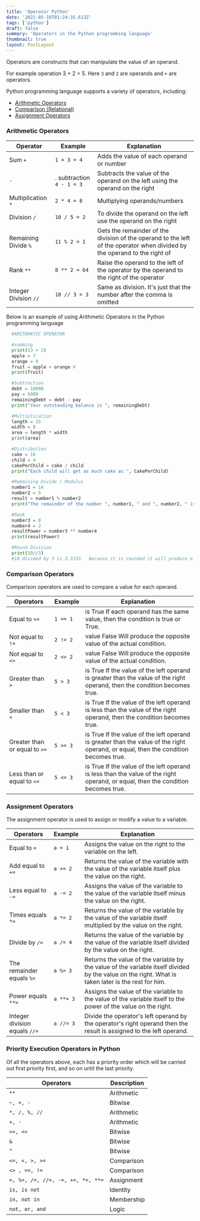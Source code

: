 ```yaml
---
title: 'Operator Python'
date: '2022-05-18T01:24:35.613Z'
tags: ['python']
draft: false
summary: 'Operators in the Python programming language'
thumbnail: true
layout: PostLayout
---
```



Operators are constructs that can manipulate the value of an operand.

 For example operation 3 + 2 = 5. Here `3` and `2` are operands and `+` are operators.

 Python programming language supports a variety of operators, including:
 - [Arithmetic Operators](#arithmetic-operators)
 - [Comparison (Relational)](#comparison-operators)
 - [Assignment Operators](#assignment-operators)

  ### Arithmetic Operators

  |  Operator|  Example |  Explanation |
  |  --- |  --- |  --- |
  |  Sum `+`|  `1 + 3 = 4` |  Adds the value of each operand or number |
  |  `-`| . subtraction  `4 - 1 = 3` |  Subtracts the value of the operand on the left using the operand on the right |
  |  Multiplication `*`|  `2 * 4 = 8` |  Multiplying operands/numbers |
  |  Division `/`|  `10 / 5 = 2` |  To divide the operand on the left use the operand on the right |
  |  Remaining Divide `%`|  `11 % 2 = 1` |  Gets the remainder of the division of the operand to the left of the operator when divided by the operand to the right of |
  |  Rank `**`|  `8 ** 2 = 64` |  Raise the operand to the left of the operator by the operand to the right of the operator |
  |  Integer Division `//`|  `10 // 3 = 3` |  Same as division.  It's just that the number after the comma is omitted |

  Below is an example of using Arithmetic Operators in the Python programming language

```python:operator.py
  #ARITHMATIC OPERATOR

  #summing
  print(13 + 2)
  apple = 7
  orange = 9
  fruit = apple + orange #
  print(fruit)

  #Subtraction
  debt = 10000
  pay = 5000
  remainingDebt = debt - pay
  print("Your outstanding balance is ", remainingDebt)

  #Multiplication
  length = 15
  width = 8
  area = length * width
  print(area)

  #Distribution
  cake = 16
  child = 4
  cakePerChild = cake / child
  print("Each child will get as much cake as ", CakePerChild)

  #Remaining Divide / Modulus
  number1 = 14
  number2 = 5
  result = number1 % number2
  print("The remainder of the number ", number1, " and ", number2, " is ", result)

  #Rank
  number3 = 8
  number4 = 2
  resultPower = number3 ** number4
  print(resultPower)

  #Round Division
  print(10//3)
  #10 divided by 3 is 3.3333.  Because it is rounded it will produce a value of 3
  ```
 
### Comparison Operators

  Comparison operators are used to compare a value for each operand.

  |  Operators |  Example |  Explanation|
  |  --- |  --- |  --- |
  |  Equal to `==` |  `1 == 1` |  is True If each operand has the same value, then the condition is true or True.  |
  |  Not equal to `!=` |  `2 != 2` |  value False Will produce the opposite value of the actual condition.  |
  |  Not equal to `<>` |  `2 <> 2` |  value False Will produce the opposite value of the actual condition.  |
  |  Greater than `>` |  `5 > 3` |  is True If the value of the left operand is greater than the value of the right operand, then the condition becomes true.  |
  |  Smaller than `<` |  `5 < 3` |  is True If the value of the left operand is less than the value of the right operand, then the condition becomes true.  |
  |  Greater than or equal to `>=` |  `5 >= 3` |  is True If the value of the left operand is greater than the value of the right operand, or equal, then the condition becomes true.  |
  |  Less than or equal to `<=` |  `5 <= 3` |  is True If the value of the left operand is less than the value of the right operand, or equal, then the condition becomes true.  |


  ### Assignment Operators

  The assignment operator is used to assign or modify a value to a variable.

  |  Operators |  Example |  Explanation |
  |  --- |  --- |  --- |
  |  Equal to `=` |  `a = 1` |  Assigns the value on the right to the variable on the left.  |
  |  Add equal to `+=` |  `a += 2` |  Returns the value of the variable with the value of the variable itself plus the value on the right.  |
  |  Less equal to `-=` |  `a -= 2` |  Assigns the value of the variable to the value of the variable itself minus the value on the right.  |
  |  Times equals `*=` |  `a *= 2` |  Returns the value of the variable by the value of the variable itself multiplied by the value on the right.  |
  |  Divide by `/=` |  `a /= 4` |  Returns the value of the variable by the value of the variable itself divided by the value on the right.  |
  |  The remainder equals `%=` |  `a %= 3` |  Returns the value of the variable by the value of the variable itself divided by the value on the right.  What is taken later is the rest for him.  |
  |  Power equals `**=` |  `a **= 3` |  Assigns the value of the variable to the value of the variable itself to the power of the value on the right.  |
  |  Integer division equals `//=` |  `a //= 3` |  Divide the operator's left operand by the operator's right operand then the result is assigned to the left operand.  |

### Priority Execution Operators in Python
  Of all the operators above, each has a priority order which will be carried out first priority first, and so on until the last priority.

  |  Operators |  Description |
  |  --------------------------------- |  ------------------------- |
  |  `**` |  Arithmetic |
  |  `~, +, -` |  Bitwise |
  |  `*, /, %, //` |  Arithmetic |
  |  `+, -` |  Arithmetic |
  |  `>>, <<` |  Bitwise |
  |  `&` |  Bitwise |
  |  `^` |  Bitwise |
  |  `<=, <, >, >=` |  Comparison |
  |  `<> , ==, !=` |  Comparison |
  |  `=, %=, /=, //=, -=, +=, *=, **=` |  Assignment |
  |  `is, is not` |  Identity |
  |  `in, not in` |  Membership |
  |  `not, or, and` |  Logic |
